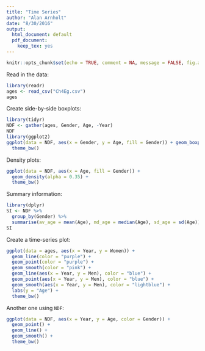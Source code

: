 ```yaml
---
title: "Time Series"
author: "Alan Arnholt"
date: "8/30/2016"
output:
  html_document: default
  pdf_document:
    keep_tex: yes
---
```


```r
knitr::opts_chunk$set(echo = TRUE, comment = NA, message = FALSE, fig.align='center')
```

Read in the data:

```r
library(readr)
ages <- read_csv("Ch4Eg.csv")
ages
```


Create side-by-side boxplots:

```r
library(tidyr)
NDF <- gather(ages, Gender, Age, -Year)
NDF
library(ggplot2)
ggplot(data = NDF, aes(x = Gender, y = Age, fill = Gender)) + geom_boxplot() + 
  theme_bw()
```

Density plots:

```r
ggplot(data = NDF, aes(x = Age, fill = Gender)) + 
  geom_density(alpha = 0.35) + 
  theme_bw()
```

Summary information:

```r
library(dplyr)
SI <- NDF %>%
  group_by(Gender) %>%
  summarise(av_age = mean(Age), md_age = median(Age), sd_age = sd(Age))
SI
```

Create a time-series plot:

```r
ggplot(data = ages, aes(x = Year, y = Women)) + 
  geom_line(color = "purple") + 
  geom_point(color = "purple") + 
  geom_smooth(color = "pink") + 
  geom_line(aes(x = Year, y = Men), color = "blue") + 
  geom_point(aes(x = Year, y = Men), color = "blue") + 
  geom_smooth(aes(x = Year, y = Men), color = "lightblue") +
  labs(y = "Age") +
  theme_bw()
```

Another one using `NDF`:

```r
ggplot(data = NDF, aes(x = Year, y = Age, color = Gender)) + 
  geom_point() + 
  geom_line() +
  geom_smooth() +
  theme_bw() 
```
